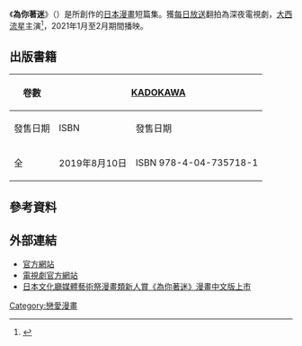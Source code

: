 {{Infobox animanga/Headerofja
|標題= 為你著迷
|圖像= 
|尺寸= 
|說明= 
|日文名稱= 夢中さ、きみに。
|英文名稱= 
|假名= むちゅうさ、きみに。
|羅馬字= Muchū sa, Kimi ni.
|類型= 
}}
{{Infobox animanga/Manga
| 作者 = {{lang|ja|[[和山やま|和山やま]]}}
| 出版社 = [[KADOKAWA|KADOKAWA]]
| 其他出版社 = 
| 掲載誌 = 
| label = 
| 開始 = 
| 終了 = 
| 冊數 = 全1卷
| 話數 = 
}}
{{Infobox animanga/Footerofja}}
《'''為你著迷'''》（{{lang-ja|夢中さ、きみに。}}）是{{lang|ja|[[和山やま|和山やま]]}}所創作的[[日本漫畫|日本漫畫]]短篇集。獲[[每日放送|每日放送]]翻拍為深夜電視劇，[[大西流星|大西流星]]主演<ref>{{cite web|1=|url=https://natalie.mu/eiga/news/407508|script-title=ja:なにわ男子・大西流星がソロで初主演、和山やまのマンガ「夢中さ、きみに。」ドラマ化|website=[[Natalie_(網站)|Natalie]]|date=2020-12-05|accessdate=2021-05-29|language=ja|archive-date=2021-01-19|archive-url=https://web.archive.org/web/20210119023121/https://natalie.mu/eiga/news/407508|dead-url=no}}</ref>，2021年1月至2月期間播映。

== 出版書籍 ==
{| class=wikitable style="font-size:small"
!rowspan="2"|卷數
!colspan="2"|{{Flagicon|Japan}} [[KADOKAWA|KADOKAWA]]
!colspan="2"|{{Flagicon|Taiwan}} [[東立出版社|東立出版社]]
|-
!發售日期!!ISBN!!發售日期!!ISBN
|-
!全
|2019年8月10日||ISBN 978-4-04-735718-1
|2020年11月23日||ISBN 978-957-26-5562-7
|}

== 參考資料 ==
{{Reflist}}

== 外部連結 ==
* [https://comicbeam.com/product/321904000716.html 官方網站]{{ja icon}}
* [https://www.mbs.jp/muchusa_kimini/ 電視劇官方網站]{{ja icon}}
* [https://gnn.gamer.com.tw/detail.php?sn=206796 日本文化廳媒體藝術祭漫畫類新人賞《為你著迷》漫畫中文版上市]{{zh-hant icon}}

{{Dramaism}}

{{DEFAULTSORT:Muchū sa, Kimi ni.}}
[[Category:戀愛漫畫|Category:戀愛漫畫]]